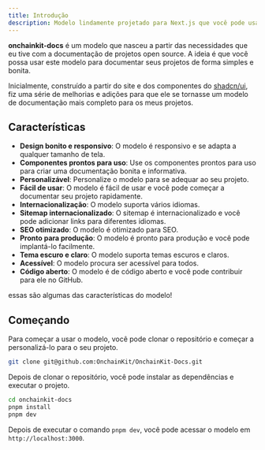 ```yaml
---
title: Introdução
description: Modelo lindamente projetado para Next.js que você pode usar para seus projetos gratuitamente com suporte a site, blog e documentações. Acessível. Personalizável. Código aberto.
---
```


**onchainkit-docs** é um modelo que nasceu a partir das necessidades que eu tive com a documentação de projetos open source.
A ideia é que você possa usar este modelo para documentar seus projetos de forma simples e bonita.

Inicialmente, construído a partir do site e dos componentes do [shadcn/ui](https://ui.shadcn.com/), fiz uma série de melhorias e adições para que ele se tornasse um modelo de documentação mais completo para os meus projetos.

## Características

- **Design bonito e responsivo**: O modelo é responsivo e se adapta a qualquer tamanho de tela.
- **Componentes prontos para uso**: Use os componentes prontos para uso para criar uma documentação bonita e informativa.
- **Personalizável**: Personalize o modelo para se adequar ao seu projeto.
- **Fácil de usar**: O modelo é fácil de usar e você pode começar a documentar seu projeto rapidamente.
- **Internacionalização**: O modelo suporta vários idiomas.
- **Sitemap internacionalizado**: O sitemap é internacionalizado e você pode adicionar links para diferentes idiomas.
- **SEO otimizado**: O modelo é otimizado para SEO.
- **Pronto para produção**: O modelo é pronto para produção e você pode implantá-lo facilmente.
- **Tema escuro e claro**: O modelo suporta temas escuros e claros.
- **Acessível**: O modelo procura ser acessível para todos.
- **Código aberto**: O modelo é de código aberto e você pode contribuir para ele no GitHub.

essas são algumas das características do modelo!

## Começando

Para começar a usar o modelo, você pode clonar o repositório e começar a personalizá-lo para o seu projeto.

```bash
git clone git@github.com:OnchainKit/OnchainKit-Docs.git
```

Depois de clonar o repositório, você pode instalar as dependências e executar o projeto.

```bash
cd onchainkit-docs
pnpm install
pnpm dev
```

Depois de executar o comando `pnpm dev`, você pode acessar o modelo em `http://localhost:3000`.
